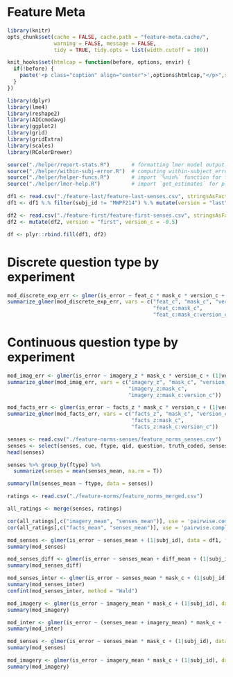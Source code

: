 # Feature Meta

```r
library(knitr)
opts_chunk$set(cache = FALSE, cache.path = "feature-meta.cache/", 
               warning = FALSE, message = FALSE,
               tidy = TRUE, tidy.opts = list(width.cutoff = 100))

knit_hooks$set(htmlcap = function(before, options, envir) {
  if(!before) {
    paste('<p class="caption" align="center">',options$htmlcap,"</p>",sep="")
  }
})

library(dplyr)
library(lme4)
library(reshape2)
library(AICcmodavg)
library(ggplot2)
library(grid)
library(gridExtra)
library(scales)
library(RColorBrewer)

source("./helper/report-stats.R")       # formatting lmer model output
source("./helper/within-subj-error.R")  # computing within-subject error
source("./helper/helper-funcs.R")       # import `%nin%` function for filtering
source("./helper/lmer-help.R")          # import `get_estimates` for plotting
```

```r
df1 <- read.csv("./feature-last/feature-last-senses.csv", stringsAsFactors = FALSE)
df1 <- df1 %.% filter(subj_id != "MWPF214") %.% mutate(version = "last", version_c = 0.5)

df2 <- read.csv("./feature-first/feature-first-senses.csv", stringsAsFactors = FALSE)
df2 <- mutate(df2, version = "first", version_c = -0.5)

df <- plyr::rbind.fill(df1, df2)
```

# Discrete question type by experiment

```r
mod_discrete_exp_err <- glmer(is_error ~ feat_c * mask_c * version_c + (1|version_c/subj_id), data = df, family = binomial)
summarize_glmer(mod_discrete_exp_err, vars = c("feat_c", "mask_c", "version_c",
                                               "feat_c:mask_c",
                                               "feat_c:mask_c:version_c"))
```

# Continuous question type by experiment

```r
mod_imag_err <- glmer(is_error ~ imagery_z * mask_c * version_c + (1|version_c/subj_id), data = df, family = binomial)
summarize_glmer(mod_imag_err, vars = c("imagery_z", "mask_c", "version_c",
                                       "imagery_z:mask_c",
                                       "imagery_z:mask_c:version_c"))
```

```r
mod_facts_err <- glmer(is_error ~ facts_z * mask_c * version_c + (1|version_c/subj_id), data = df, family = binomial)
summarize_glmer(mod_facts_err, vars = c("facts_z", "mask_c", "version_c",
                                        "facts_z:mask_c",
                                        "facts_z:mask_c:version_c"))

```

```r
senses <- read.csv("./feature-norms-senses/feature_norms_senses.csv")
senses <- select(senses, cue, ftype, qid, question, truth_coded, senses_mean)
head(senses)

senses %>% group_by(ftype) %>%
  summarize(senses = mean(senses_mean, na.rm = T))

summary(lm(senses_mean ~ ftype, data = senses))

ratings <- read.csv("./feature-norms/feature_norms_merged.csv")

all_ratings <- merge(senses, ratings)

cor(all_ratings[,c("imagery_mean", "senses_mean")], use = 'pairwise.complete.obs')
cor(all_ratings[,c("facts_mean", "senses_mean")], use = 'pairwise.complete.obs')
```

```r
mod_senses <- glmer(is_error ~ senses_mean + (1|subj_id), data = df1, family = binomial)
summary(mod_senses)

mod_senses_diff <- glmer(is_error ~ senses_mean + diff_mean + (1|subj_id), data = df1, family = binomial)
summary(mod_senses_diff)
```

```r
mod_senses_inter <- glmer(is_error ~ senses_mean * mask_c + (1|subj_id), data = df1, family = binomial)
summary(mod_senses_inter)
confint(mod_senses_inter, method = "Wald")

mod_imagery <- glmer(is_error ~ imagery_mean * mask_c + (1|subj_id), data = df1, family = binomial)
summary(mod_imagery)

mod_inter <- glmer(is_error ~ (senses_mean + imagery_mean) * mask_c + (1|subj_id), data = df1, family = binomial)
summary(mod_inter)

mod_senses <- glmer(is_error ~ senses_mean * mask_c + (1|subj_id), data = df2, family = binomial)
summary(mod_senses)

mod_imagery <- glmer(is_error ~ imagery_mean * mask_c + (1|subj_id), data = df2, family = binomial)
summary(mod_imagery)
```
